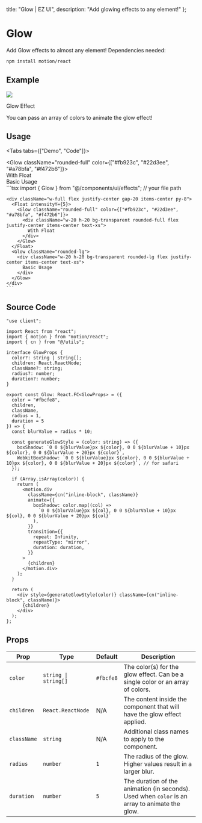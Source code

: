 
  title: "Glow | EZ UI",
  description: "Add glowing effects to any element!"
};

# Glow
Add Glow effects to almost any element! Dependencies needed:

```bash
npm install motion/react
```

## Example

<ExampleBox>
  <div className="w-full flex flex-col lg:flex-row gap-10 md:gap-16 items-center justify-around">
    <Glow className="rounded-xl">
      <div className="w-[300px] p-4 lg:p-6 rounded-xl">
        <Image src="/images/creation/3d-book-gallery/img2.jpg" width={1800} height={949} className="w-full h-fit rounded-md"/>
        <p className="mt-3 md:mt-4 font-bold text-accent-dark dark:text-accent-white text-lg md:text-xl">Glow Effect</p>
        <p className="mt-1 md:mt-2 font-semibold text-accent-300 dark:text-accent-900 text-xs md:text-sm">You can pass an array of colors to animate the glow effect!</p>
      </div>
    </Glow>
    <Glow className="rounded-full" color={["#fb923c", "#22d3ee", "#a78bfa", "#f472b6"]}>
      <div className="flex flex-col gap-1 items-center">
        <div className="w-20 h-20 bg-transparent rounded-full"/>
      </div>
    </Glow>
    <Float intensityY={2}>
      <Glow className="rounded-lg">
        <div className="flex flex-col gap-1 items-center">
          <div className="w-20 h-20 bg-transparent rounded-lg"/>
        </div>
      </Glow>
    </Float>
  </div>
</ExampleBox>

## Usage

<Tabs tabs={["Demo", "Code"]}>
  <Tab title="Demo">
    <div className="w-full flex justify-center gap-20 items-center py-8">
      <Float intensityY={5}>
        <Glow className="rounded-full" color={["#fb923c", "#22d3ee", "#a78bfa", "#f472b6"]}>
          <div className="w-20 h-20 bg-transparent rounded-full flex justify-center items-center text-xs">
            With Float
          </div>
        </Glow>
      </Float>
      <Glow className="rounded-lg">
        <div className="w-20 h-20 bg-transparent rounded-lg flex justify-center items-center text-xs">
          Basic Usage
        </div>
      </Glow>
    </div>
  </Tab>
  <Tab title="Code">
    ```tsx
    import { Glow } from "@/components/ui/effects";  // your file path

    <div className="w-full flex justify-center gap-20 items-center py-8">
      <Float intensityY={5}>
        <Glow className="rounded-full" color={["#fb923c", "#22d3ee", "#a78bfa", "#f472b6"]}>
          <div className="w-20 h-20 bg-transparent rounded-full flex justify-center items-center text-xs">
            With Float
          </div>
        </Glow>
      </Float>
      <Glow className="rounded-lg">
        <div className="w-20 h-20 bg-transparent rounded-lg flex justify-center items-center text-xs">
          Basic Usage
        </div>
      </Glow>
    </div>
    ```
  </Tab>
</Tabs>

## Source Code

```tsx
"use client";

import React from "react";
import { motion } from "motion/react";
import { cn } from "@/utils";

interface GlowProps {
  color?: string | string[];
  children: React.ReactNode;
  className?: string;
  radius?: number;
  duration?: number;
}

export const Glow: React.FC<GlowProps> = ({
  color = "#fbcfe8",
  children,
  className,
  radius = 1,
  duration = 5
}) => {
  const blurValue = radius * 10;

  const generateGlowStyle = (color: string) => ({
    boxShadow: `0 0 ${blurValue}px ${color}, 0 0 ${blurValue + 10}px ${color}, 0 0 ${blurValue + 20}px ${color}`,
    WebkitBoxShadow: `0 0 ${blurValue}px ${color}, 0 0 ${blurValue + 10}px ${color}, 0 0 ${blurValue + 20}px ${color}`, // for safari
  });

  if (Array.isArray(color)) {
    return (
      <motion.div
        className={cn("inline-block", className)}
        animate={{
          boxShadow: color.map((col) =>
            `0 0 ${blurValue}px ${col}, 0 0 ${blurValue + 10}px ${col}, 0 0 ${blurValue + 20}px ${col}`
          ),
        }}
        transition={{
          repeat: Infinity,
          repeatType: "mirror",
          duration: duration,
        }}
      >
        {children}
      </motion.div>
    );
  }

  return (
    <div style={generateGlowStyle(color)} className={cn("inline-block", className)}>
      {children}
    </div>
  );
};
```


## Props

| Prop       | Type                  | Default       | Description                                                                                 |
|------------|-----------------------|---------------|---------------------------------------------------------------------------------------------|
| `color`    | `string \| string[]`    | `#fbcfe8`     | The color(s) for the glow effect. Can be a single color or an array of colors.             |
| `children` | `React.ReactNode`      | N/A           | The content inside the component that will have the glow effect applied.                    |
| `className`| `string`               | N/A           | Additional class names to apply to the component.                                           |
| `radius`   | `number`               | `1`           | The radius of the glow. Higher values result in a larger blur.                              |
| `duration` | `number`               | `5`           | The duration of the animation (in seconds). Used when `color` is an array to animate the glow. |

